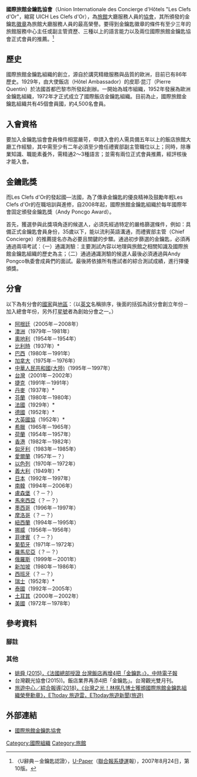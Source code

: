 '''國際旅館金鑰匙協會'''（Union Internationale des Concierge d'Hôtels "Les Clefs d'Or"，縮寫 UICH Les Clefs d'Or），為[[旅館|旅館]]大廳服務人員的[[協會|協會]]，其所頒發的金鑰匙[[徽章|徽章]]為旅館大廳服務人員的最高榮譽。要得到金鑰匙徽章的條件有至少三年的旅館服務中心主任或副主管資歷、三種以上的語言能力以及兩位國際旅館金鑰匙協會正式會員的推薦。<ref>〈U辭典－金鑰匙認證〉，[[U-Paper|U-Paper]]（[[聯合報系|聯合報系]][[捷運|捷運]]報），2007年8月24日，第10版。</ref>

==歷史==
國際旅館金鑰匙組織的創立，源自於講究精緻服務與品質的歐洲，目前已有86年歷史。1929年，由大使飯店（Hôtel Ambassador）的皮耶‧昆汀（Pierre Quentin）於法國首都巴黎市所發起創辦。一開始為城市組織，1952年發展為歐洲金鑰匙組織，1972年才正式成立了國際飯店金鑰匙組織。目前為止，國際旅館金鑰匙組織共有45個會員國，約4,500名會員。

==入會資格==
要加入金鑰匙協會會員條件相當嚴苛，申請入會的人需具備五年以上的飯店旅館大廳工作經驗，其中需至少有二年必須至少擔任禮賓部副主管職位以上；同時，除專業知識、職能素養外，需精通2～3種語言；並需有兩位正式會員推薦，經評核後才能入會。
 
==金鑰匙獎==
而Les Clefs d'Or的發起國—法國，為了傳承金鑰匙的優良精神及鼓勵年輕Les Clefs d'Or的在職培訓與進修，自2008年起，國際旅館金鑰匙組織於每年國際年會固定頒發金鑰匙獎（Andy Poncgo Award）。

首先，獲選參與此獎項角逐的候選人，必須先經過特定的嚴格篩選條件，例如：具備正式金鑰匙會員身份，35歲以下，能以流利英語溝通，而禮賓部主管（Chief Concierge）的推薦提名亦為必要且關鍵的步驟。通過初步篩選的金鑰匙，必須再通過兩項考試：（一）通識測驗：主要測試內容以地理與旅館之相關知識及國際旅館金鑰匙組織的歷史為主；（二）通過通識測驗的候選人最後必須通過與Andy Pongco執委會成員們的面試。最後將依據所有應試者的綜合測試成績，進行擇優頒獎。

==分會==
以下為有分會的[[國家|國家]]與[[地區|地區]]：（以[[英文|英文]]名稱排序，後面的括弧為該分會創立年份－加入總會年份，另外打[[星號|星號]]者為創始分會之一。）
*[[阿根廷|阿根廷]]（2005年－2008年）
*[[澳洲|澳洲]]（1979年－1981年）
*[[奧地利|奧地利]]（1954年－1954年）
*[[比利時|比利時]]（1937年）*
*[[巴西|巴西]]（1980年－1991年）
*[[加拿大|加拿大]]（1975年－1976年）
*[[中華人民共和國(大陸)|中華人民共和國(大陸)]]（1995年－1997年）
*[[台灣|台灣]]（2001年－2002年）
*[[捷克|捷克]]（1991年－1991年）
*[[丹麥|丹麥]]（1937年）*
*[[芬蘭|芬蘭]]（1980年－1980年）
*[[法國|法國]]（1929年）*
*[[德國|德國]]（1952年）*
*[[大英國協|大英國協]]（1952年）*
*[[希臘|希臘]]（1965年－1965年）
*[[荷蘭|荷蘭]]（1954年－1957年）
*[[香港|香港]]（1982年－1982年）
*[[匈牙利|匈牙利]]（1983年－1985年）
*[[愛爾蘭|愛爾蘭]]（1957年－？）
*[[以色列|以色列]]（1970年－1972年）
*[[義大利|義大利]]（1949年）*
*[[日本|日本]]（1992年－1997年）
*[[南韓|南韓]]（1994年－2006年）
*[[盧森堡|盧森堡]]（？－？）
*[[馬來西亞|馬來西亞]]（？－？）
*[[墨西哥|墨西哥]]（1996年－1997年）
*[[摩洛哥|摩洛哥]]（？－？）
*[[紐西蘭|紐西蘭]]（1994年－1995年）
*[[挪威|挪威]]（1956年－1956年）
*[[菲律賓|菲律賓]]（？－？）
*[[葡萄牙|葡萄牙]]（1971年－1972年）
*[[羅馬尼亞|羅馬尼亞]]（？－？）
*[[俄羅斯|俄羅斯]]（1999年－2001年）
*[[新加坡|新加坡]]（1980年－1986年）
*[[西班牙|西班牙]]（？－？）
*[[瑞士|瑞士]]（1952年）*
*[[泰國|泰國]]（1992年－2005年）
*[[土耳其|土耳其]]（2000年－2002年）
*[[美國|美國]]（1972年－1978年）

==參考資料==
===腳註===
{{reflist}}

===其他===
* [http://www.chinatimes.com/realtimenews/20150727004404-260405 姚舜 (2015)，《法國總部授證 台灣飯店再增4把「金鑰匙」》，中時電子報] {{Wayback|url=http://www.chinatimes.com/realtimenews/20150727004404-260405 |date=20190611230318 }}
*  台灣觀光協會(2015))。飯店業界再添4把「金鑰匙」。台灣觀光雙月刊。
* [https://travel.ettoday.net/article/1120563.htm#ixzz5BB6MeMJR 旅遊中心／綜合報導(2018)，《台灣之光！林棋凡博士獲頒國際旅館金鑰匙組織榮譽勳章》，ETtoday 旅遊雲，ETtoday旅遊新聞(旅遊)] {{Wayback|url=https://travel.ettoday.net/article/1120563.htm#ixzz5BB6MeMJR |date=20200814060831 }}
     
==外部連結==
*[http://www.uichlesclefsdor.org 國際旅館金鑰匙協會] {{Wayback|url=http://www.uichlesclefsdor.org/ |date=20150318071939 }}

[[Category:國際組織|Category:國際組織]]
[[Category:旅館|Category:旅館]]